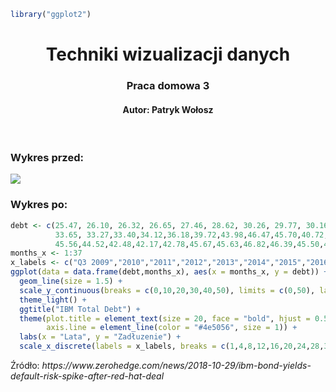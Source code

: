```R
library("ggplot2")
```

<style>
p {
  text-align: justify;
}
</style>

<center>
<h1>Techniki wizualizacji danych</h1>
<h3>Praca domowa 3</h3>
<h4>Autor: Patryk Wołosz</h4>
</center><br/>
</center>

<h3>
Wykres przed:
</h3>
![](./before.jpg)
<h3>
Wykres po:
</h3>


```R

debt <- c(25.47, 26.10, 26.32, 26.65, 27.46, 28.62, 30.26, 29.77, 30.16, 31.32, 32.05, 32.44,
          33.65, 33.27,33.40,34.12,36.18,39.72,43.98,46.47,45.70,40.72,38.83,38.67,39.66,39.89,
          45.56,44.52,42.48,42.17,42.78,45.67,45.63,46.82,46.39,45.50,46.92)
months_x <- 1:37
x_labels <- c("Q3 2009","2010","2011","2012","2013","2014","2015","2016","2017","2018","")
ggplot(data = data.frame(debt,months_x), aes(x = months_x, y = debt)) +
  geom_line(size = 1.5) +
  scale_y_continuous(breaks = c(0,10,20,30,40,50), limits = c(0,50), labels = c("0","10mld","20mld","30mld","40mld","50mld"), expand = c(0,0)) +
  theme_light() +
  ggtitle("IBM Total Debt") +
  theme(plot.title = element_text(size = 20, face = "bold", hjust = 0.5),
        axis.line = element_line(color = "#4e5056", size = 1)) +
  labs(x = "Lata", y = "Zadłuzenie") +
  scale_x_discrete(labels = x_labels, breaks = c(1,4,8,12,16,20,24,28,32,36,38), limits = 1:38)

```
<div>Źródło: <i>https://www.zerohedge.com/news/2018-10-29/ibm-bond-yields-default-risk-spike-after-red-hat-deal</i></div>